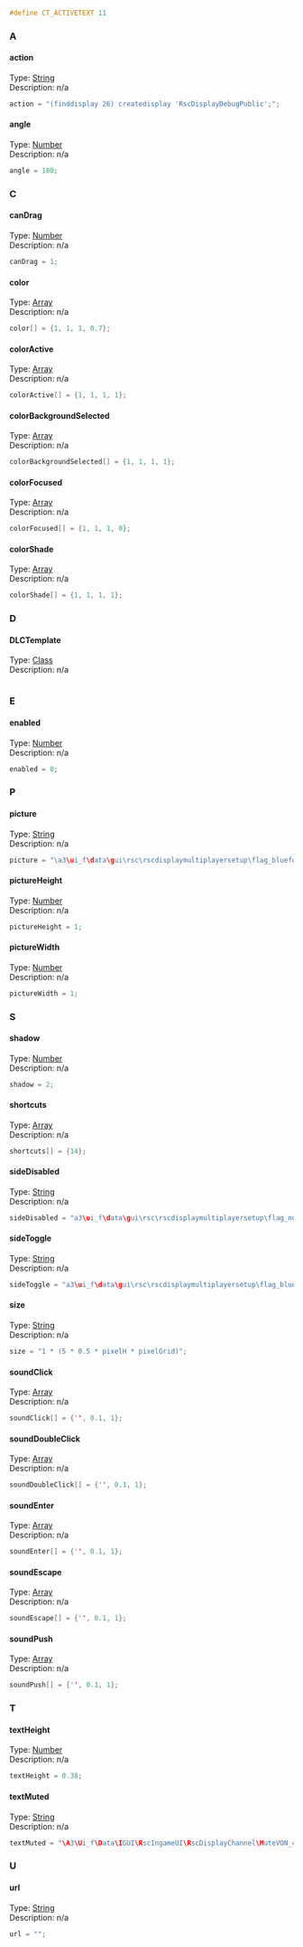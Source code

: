 <syntaxhighlight lang="cpp">#define CT_ACTIVETEXT 11</syntaxhighlight>
{{Cfg ref|start}}
{{Cfg ref|abc}}
=== A ===
==== action ====
;Type: [[TokenNameValueTypes|String]]
;Description: n/a
<syntaxhighlight lang="cpp">
action = "(finddisplay 26) createdisplay 'RscDisplayDebugPublic';";
</syntaxhighlight>
==== angle ====
;Type: [[TokenNameValueTypes|Number]]
;Description: n/a
<syntaxhighlight lang="cpp">
angle = 180;
</syntaxhighlight>
=== C ===
==== canDrag ====
;Type: [[TokenNameValueTypes|Number]]
;Description: n/a
<syntaxhighlight lang="cpp">
canDrag = 1;
</syntaxhighlight>
==== color ====
;Type: [[TokenNameValueTypes|Array]]
;Description: n/a
<syntaxhighlight lang="cpp">
color[] = {1, 1, 1, 0.7};
</syntaxhighlight>
==== colorActive ====
;Type: [[TokenNameValueTypes|Array]]
;Description: n/a
<syntaxhighlight lang="cpp">
colorActive[] = {1, 1, 1, 1};
</syntaxhighlight>
==== colorBackgroundSelected ====
;Type: [[TokenNameValueTypes|Array]]
;Description: n/a
<syntaxhighlight lang="cpp">
colorBackgroundSelected[] = {1, 1, 1, 1};
</syntaxhighlight>
==== colorFocused ====
;Type: [[TokenNameValueTypes|Array]]
;Description: n/a
<syntaxhighlight lang="cpp">
colorFocused[] = {1, 1, 1, 0};
</syntaxhighlight>
==== colorShade ====
;Type: [[TokenNameValueTypes|Array]]
;Description: n/a
<syntaxhighlight lang="cpp">
colorShade[] = {1, 1, 1, 1};
</syntaxhighlight>
=== D ===
==== DLCTemplate ====
;Type: [[TokenNameValueTypes|Class]]
;Description: n/a
<syntaxhighlight lang="cpp">

</syntaxhighlight>
=== E ===
==== enabled ====
;Type: [[TokenNameValueTypes|Number]]
;Description: n/a
<syntaxhighlight lang="cpp">
enabled = 0;
</syntaxhighlight>
=== P ===
==== picture ====
;Type: [[TokenNameValueTypes|String]]
;Description: n/a
<syntaxhighlight lang="cpp">
picture = "\a3\ui_f\data\gui\rsc\rscdisplaymultiplayersetup\flag_bluefor_empty_ca.paa";
</syntaxhighlight>
==== pictureHeight ====
;Type: [[TokenNameValueTypes|Number]]
;Description: n/a
<syntaxhighlight lang="cpp">
pictureHeight = 1;
</syntaxhighlight>
==== pictureWidth ====
;Type: [[TokenNameValueTypes|Number]]
;Description: n/a
<syntaxhighlight lang="cpp">
pictureWidth = 1;
</syntaxhighlight>
=== S ===
==== shadow ====
;Type: [[TokenNameValueTypes|Number]]
;Description: n/a
<syntaxhighlight lang="cpp">
shadow = 2;
</syntaxhighlight>
==== shortcuts ====
;Type: [[TokenNameValueTypes|Array]]
;Description: n/a
<syntaxhighlight lang="cpp">
shortcuts[] = {14};
</syntaxhighlight>
==== sideDisabled ====
;Type: [[TokenNameValueTypes|String]]
;Description: n/a
<syntaxhighlight lang="cpp">
sideDisabled = "a3\ui_f\data\gui\rsc\rscdisplaymultiplayersetup\flag_none_ca.paa";
</syntaxhighlight>
==== sideToggle ====
;Type: [[TokenNameValueTypes|String]]
;Description: n/a
<syntaxhighlight lang="cpp">
sideToggle = "a3\ui_f\data\gui\rsc\rscdisplaymultiplayersetup\flag_bluefor_ca.paa";
</syntaxhighlight>
==== size ====
;Type: [[TokenNameValueTypes|String]]
;Description: n/a
<syntaxhighlight lang="cpp">
size = "1 * (5 * 0.5 * pixelH * pixelGrid)";
</syntaxhighlight>
==== soundClick ====
;Type: [[TokenNameValueTypes|Array]]
;Description: n/a
<syntaxhighlight lang="cpp">
soundClick[] = {'', 0.1, 1};
</syntaxhighlight>
==== soundDoubleClick ====
;Type: [[TokenNameValueTypes|Array]]
;Description: n/a
<syntaxhighlight lang="cpp">
soundDoubleClick[] = {'', 0.1, 1};
</syntaxhighlight>
==== soundEnter ====
;Type: [[TokenNameValueTypes|Array]]
;Description: n/a
<syntaxhighlight lang="cpp">
soundEnter[] = {'', 0.1, 1};
</syntaxhighlight>
==== soundEscape ====
;Type: [[TokenNameValueTypes|Array]]
;Description: n/a
<syntaxhighlight lang="cpp">
soundEscape[] = {'', 0.1, 1};
</syntaxhighlight>
==== soundPush ====
;Type: [[TokenNameValueTypes|Array]]
;Description: n/a
<syntaxhighlight lang="cpp">
soundPush[] = {'', 0.1, 1};
</syntaxhighlight>
=== T ===
==== textHeight ====
;Type: [[TokenNameValueTypes|Number]]
;Description: n/a
<syntaxhighlight lang="cpp">
textHeight = 0.38;
</syntaxhighlight>
==== textMuted ====
;Type: [[TokenNameValueTypes|String]]
;Description: n/a
<syntaxhighlight lang="cpp">
textMuted = "\A3\Ui_f\Data\IGUI\RscIngameUI\RscDisplayChannel\MuteVON_crossed_ca.paa";
</syntaxhighlight>
=== U ===
==== url ====
;Type: [[TokenNameValueTypes|String]]
;Description: n/a
<syntaxhighlight lang="cpp">
url = "";
</syntaxhighlight>
{{Cfg ref|end}}